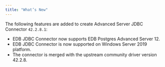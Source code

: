 ```yaml
---
title: "What’s New"
---
```


<div id="whats_new" class="registered_link"></div>

The following features are added to create Advanced Server JDBC Connector `42.2.8.1`:

-   EDB JDBC Connector now supports EDB Postgres Advanced Server 12.
-   EDB JDBC Connector is now supported on Windows Server 2019 platform.
-   The connector is merged with the upstream community driver version 42.2.8.
